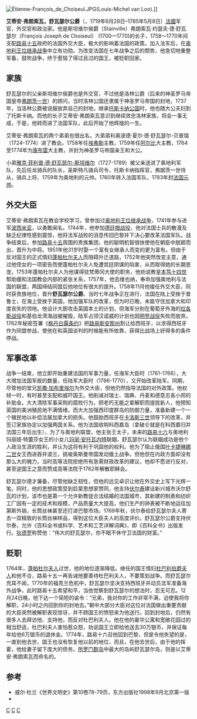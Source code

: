 [[File:Étienne-François_de_Choiseul.JPG|thumb]](Louis-Michel van Loo).]]

'''艾蒂安·弗朗索瓦，舒瓦瑟尔公爵'''（{{lang|fr|'''Étienne-François, duc de Choiseul'''}}，1719年6月28日–1785年5月8日）[[法國|法國]]军官，外交官和政治家。他是斯坦维尔侯爵（Stainville）弗朗索瓦·约瑟夫·德·舒瓦瑟尔（François Joseph de Choiseul） (1700—1770)的长子，1758～1770年间支配[[路易十五|路易十五]]政府的法国外交大臣，极大的影响着法国的政策。加入法军后，在[[奥地利王位继承战争|奥地利王位继承战争]]中立有功勋。为改变法国在七年战争之后的颓势，他急切地重整军备，鼓吹战争，终于惹恼了得过且过的国王，被贬职回家。

==家族==
舒瓦瑟尔的父亲斯坦维尔侯爵也是外交官，不过他是洛林公爵（后来的神圣罗马帝国皇帝[[弗朗茨一世_(神圣罗马帝国)|弗朗茨一世]]）的顾问，当时洛林公国还隶属于神圣罗马帝国的封地，1737年，当洛林公爵被说服放弃自己的封地，继承[[托斯卡纳公国|托斯卡纳公国]]时，他也随大公夫妇到了托斯卡纳。而他的长子艾蒂安·弗朗索瓦意识到继续效忠洛林家族，将会一事无成，于是，他转而进了法国军队，此后开始了他辉煌的一生。

艾蒂安·弗朗索瓦的两个弟弟也很出名，大弟弟利奥波德·夏尔·德·舒瓦瑟尔-贝普瑞（1724-1774）进了教会。1758年任[[埃弗勒|埃弗勒]]主教，1759年任[[阿尔比|阿尔比]]大主教，1764至1774年为[[康布雷|康布雷]]大主教，并封为神圣罗马帝国亲王和大公。 

小弟[[雅克·菲利普·德·舒瓦瑟尔-斯坦维尔|雅克·菲利普·德·舒瓦瑟尔-斯坦维尔]]（1727-1789）被父亲送进了奥地利军队，先后任龙骑兵的队长，圣斯特凡骑兵司令，托斯卡纳指挥官，弗朗茨一世侍从，骑兵上将、1759年为奥地利的元帅。1760年转入法国军队，1783年封[[法国元帅|法国元帅]]。

==外交大臣==
艾蒂安·弗朗索瓦在教会学校学习，曾参加过[[奥地利王位继承战争|奥地利王位继承战争]]，1741年参与进军[[波西米亚|波西米亚]]，以勇敢闻名。1744年，他参加[[德廷根战役|德廷根战役]]，他对法国士兵的散漫及缺乏纪律性感到震惊，他将法军战败的消息传回巴黎并下决心要改革法国军队。战争结束后，参加[[路易十五|路易十五]]周围的贵族集团，他的聪明机智很快使他在朝臣中脱颖而出，晋升为中将。1951年他31岁时娶一个富有女继承人而变的更为富有。但由于反对国王的正式情妇[[蓬帕杜尔夫人|蓬帕杜尔夫人]]而阻碍升迁道路，1752年他突然改变主意，通过他侄女的一项密告而使蓬帕杜尔夫人免遭宫廷阴谋的陷害，从而取得她的长期恩宠，1753年蓬帕杜尔夫人为他谋得驻梵蒂冈大使的职务，他劝说教皇[[本笃十四世|本笃十四世]]帮助缓和法国教会内部的紧张关系，1757年，他去维也纳，奉命加强奥地利与法国的联盟，两国缔结同盟后他地位有很大的提升。1758年11月他接任外交大臣，同时获贵族地位，晋升'''舒瓦瑟尔公爵'''。当时七年战争正在进行，法国在陆上受挫于普鲁士，在海上受挫于英国，他加强军队的改革，但为时已晚，未能守住加拿大和印度丧失的领地。他设计大胆攻击英国本土的计划，但海军分别在葡萄牙外海的[[拉各斯战役|拉各斯战役]]和基伯龙湾海战被摧毁，陆军占领汉诺威的计划也因[[明登战役|明登战役]]失败而放弃。1762年秘密签署《[[枫丹白露条约|枫丹白露条约]]》把[[路易斯安那州|路易斯安那州]]割让给西班牙，以求得西班牙作为同盟参战，使他在和英国谈判的时候能有所依靠，获得比战场上好得多的条件停战。

==军事改革==
战争一结束，他立即开始重建法国的军事力量，任海军大臣时（1761-1766），大大增加法国军舰的数量，任陆军大臣时（1766-1770），又开始改革陆军。同期，尽管他的堂兄[[凯撒·加布里埃尔|凯撒·加布里埃尔]]为外交大臣，但他仍然指导法国的对外政策。他权倾一时，有时甚至支配和威吓国王。他削减对瑞士、瑞典、丹麦和德意志各小邦的补助金。大大清除军事采购的腐败行为，把老朽无能之辈解职而提拔新人，他预知英国的美洲殖民地不满情绪，而大大加强西印度群岛的防御力量，准备新建一个一个殖民地以补偿法属加拿大的损失。他鼓励西班牙在[[卡洛斯三世|卡洛斯三世]]领导下的改革，并签订家族协定以加强两国关系。他为法国收购科西嘉岛（拿破仑就是在科西嘉归并法国三年后出生），为了与奥地利联盟，他主张王太子，未来的[[路易十六|路易十六]]与奥地利玛丽娅·特蕾莎女王的小女儿[[玛丽·安托瓦内特|玛丽·安托瓦内特]]联姻，舒瓦瑟尔认为联姻成功是他个人政治生涯的胜利，并认为这将有利于巩固他的权利。他为了阻止俄国[[叶卡捷琳娜二世|叶卡捷琳娜二世]]女王西进吞并波兰，挑唆奥斯曼帝国发动俄土战争。但他但在内政方面却没有那么大的魄力，当时高等法院拒绝所有急需财政改革的建议，他却不愿进行反对，甚至逆国王之意而赞成高等法院于1762年解散耶稣会。 　　

舒瓦瑟尔德才兼备，尽管他缺乏韧性，但他的远见卓识让他在外交史上写下光辉一笔。同时，他的思想政策受到启蒙思想家赞同，他支持[[伏尔泰|伏尔泰]]建设新兴城市沃尔舒瓦的计划，该市也是第一个允许新教徒合法结婚的法国城市，其新建的制表和纺织工厂因有一定的技术和规模，产品质量大大提高，他们生产的钟表被不断地运往加第斯外销，长筒丝袜甚至还打进巴黎市场。1769年秋，伏尔泰给舒瓦瑟尔夫人寄去一双精致的长筒丝袜样品，得到这位大臣夫人的高度评价。舒瓦瑟尔公爵支持伏尔泰，允许《百科全书或科学、艺术和工艺详解词典》，即《百科全书》出版发行。[[狄德罗|狄德罗]]称赞他：“伟大的舒瓦瑟尔，你不眠不休守卫法国的财富。”

==贬职==
1764年，[[蓬帕杜尔夫人|蓬帕杜尔夫人]]过世，他的地位逐渐降低。继任的国王情妇[[杜巴利伯爵夫人|杜巴利伯爵夫人]]和他不合，路易十五一再告诫他要善待杜巴利夫人，不要策划战争。而舒瓦瑟尔充耳不闻，1770年的福克兰危机中，舒瓦瑟尔坚决支持西班牙并动员法军准备海外战争，此时路易十五希望和平，当他觉察到舒瓦瑟尔的想法时，忍无可忍。12月24日晚，他下达一个简短的谕令：“兄弟，我对你的工作非常不满，迫使我将你解职，24小时之内回到你的封地去。”朝中大部分大臣对这位对法国做出重要贡献的大臣突然被解职表现惊讶，并不顾国王的愤怒来为他送行。回到封地后，仍然有很多人去拜访他、支持他，而反对杜巴利夫人。他在他的豪华公寓和宽敞花园过的相当舒适，杜巴利夫人害怕惹众怒，劝说国王立即给他送去30万银币，并保证每年给他6万银币的退休金。1774年，路易十六召他回到巴黎，但是令他失望的是，一直到他去世，国王也没有恢复他以前的地位，而且，在他去世后，由于他的挥霍，他给妻子留下庞大的债务。[[所罗门群岛|所罗门群岛]]中最大的岛屿舒瓦瑟尔岛，则是以艾蒂安·弗朗索瓦而命名的。

==参考==
*威尔·杜兰《世界文明史》第10卷78-79页，东方出版社1998年9月北京第一版
* {{Translation/Ref|en|Étienne-François, duc de Choiseul|oldid=21437929}}

{{Authority control}}
[[Category:1719年出生|C]]
[[Category:1785年逝世|C]]
[[Category:法國政治人物|C]]